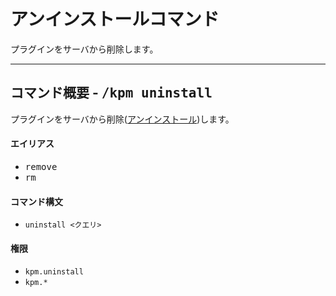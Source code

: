 # アンインストールコマンド

プラグインをサーバから削除します。

---

## コマンド概要 - <kbd>/kpm uninstall</kbd>

プラグインをサーバから削除\([アンインストール](/docs/expressions#アンインストール))します。

#### エイリアス

- <kbd>remove</kbd>
- <kbd>rm</kbd>

#### コマンド構文

- `uninstall <クエリ>`

#### 権限

- `kpm.uninstall`
- `kpm.*`
